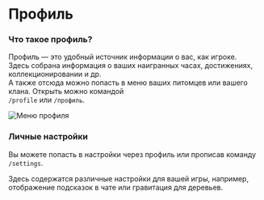 # Профиль

### Что такое профиль?


Профиль — это удобный источник информации о вас, как игроке.  
Здесь собрана информация о ваших наигранных часах, достижениях, коллекционировании и др.  
А также отсюда можно попасть в меню ваших питомцев или вашего клана. Открыть можно командой  
`/profile` или `/профиль`.

![Меню профиля](https://volume/fasberry.su/static/game-content/menus/profile.png)

### Личные настройки

Вы можете попасть в настройки через профиль или прописав команду  
`/settings`.  

Здесь содержатся различные настройки для вашей игры, например, отображение подсказок в чате или гравитация для деревьев.

